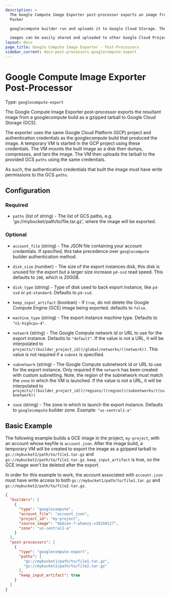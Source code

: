 ```yaml
---
description: >
  The Google Compute Image Exporter post-processor exports an image from a
  Packer

  googlecompute builder run and uploads it to Google Cloud Storage. The exported

  images can be easily shared and uploaded to other Google Cloud Projects.
layout: docs
page_title: Google Compute Image Exporter - Post-Processors
sidebar_current: docs-post-processors-googlecompute-export
---
```


# Google Compute Image Exporter Post-Processor

Type: `googlecompute-export`

The Google Compute Image Exporter post-processor exports the resultant image
from a googlecompute build as a gzipped tarball to Google Cloud Storage (GCS).

The exporter uses the same Google Cloud Platform (GCP) project and
authentication credentials as the googlecompute build that produced the image.
A temporary VM is started in the GCP project using these credentials. The VM
mounts the built image as a disk then dumps, compresses, and tars the image.
The VM then uploads the tarball to the provided GCS `paths` using the same
credentials.

As such, the authentication credentials that built the image must have write
permissions to the GCS `paths`.

## Configuration

### Required

- `paths` (list of string) - The list of GCS paths, e.g.
  'gs://mybucket/path/to/file.tar.gz', where the image will be exported.

### Optional

- `account_file` (string) - The JSON file containing your account
  credentials. If specified, this take precedence over `googlecompute`
  builder authentication method.

- `disk_size` (number) - The size of the export instances disk, this disk
  is unused for the export but a larger size increase `pd-ssd` read speed.
  This defaults to `200`, which is 200GB.

- `disk_type` (string) - Type of disk used to back export instance, like
  `pd-ssd` or `pd-standard`. Defaults to `pd-ssd`.

- `keep_input_artifact` (boolean) - If `true`, do not delete the Google Compute
  Engine (GCE) image being exported. defaults to `false`.

- `machine_type` (string) - The export instance machine type. Defaults
  to `"n1-highcpu-4"`.

- `network` (string) - The Google Compute network id or URL to use for the
  export instance. Defaults to `"default"`. If the value is not a URL, it
  will be interpolated to
  `projects/((builder_project_id))/global/networks/((network))`. This value
  is not required if a `subnet` is specified.

- `subnetwork` (string) - The Google Compute subnetwork id or URL to use for
  the export instance. Only required if the `network` has been created with
  custom subnetting. Note, the region of the subnetwork must match the
  `zone` in which the VM is launched. If the value is not a URL,
  it will be interpolated to
  `projects/((builder_project_id))/regions/((region))/subnetworks/((subnetwork))`

- `zone` (string) - The zone in which to launch the export instance. Defaults
  to `googlecompute` builder zone. Example: `"us-central1-a"`

## Basic Example

The following example builds a GCE image in the project, `my-project`, with an
account whose keyfile is `account.json`. After the image build, a temporary VM
will be created to export the image as a gzipped tarball to
`gs://mybucket1/path/to/file1.tar.gz` and
`gs://mybucket2/path/to/file2.tar.gz`. `keep_input_artifact` is true, so the
GCE image won't be deleted after the export.

In order for this example to work, the account associated with `account.json`
must have write access to both `gs://mybucket1/path/to/file1.tar.gz` and
`gs://mybucket2/path/to/file2.tar.gz`.

```json
{
  "builders": [
    {
      "type": "googlecompute",
      "account_file": "account.json",
      "project_id": "my-project",
      "source_image": "debian-7-wheezy-v20150127",
      "zone": "us-central1-a"
    }
  ],
  "post-processors": [
    {
      "type": "googlecompute-export",
      "paths": [
        "gs://mybucket1/path/to/file1.tar.gz",
        "gs://mybucket2/path/to/file2.tar.gz"
      ],
      "keep_input_artifact": true
    }
  ]
}
```
